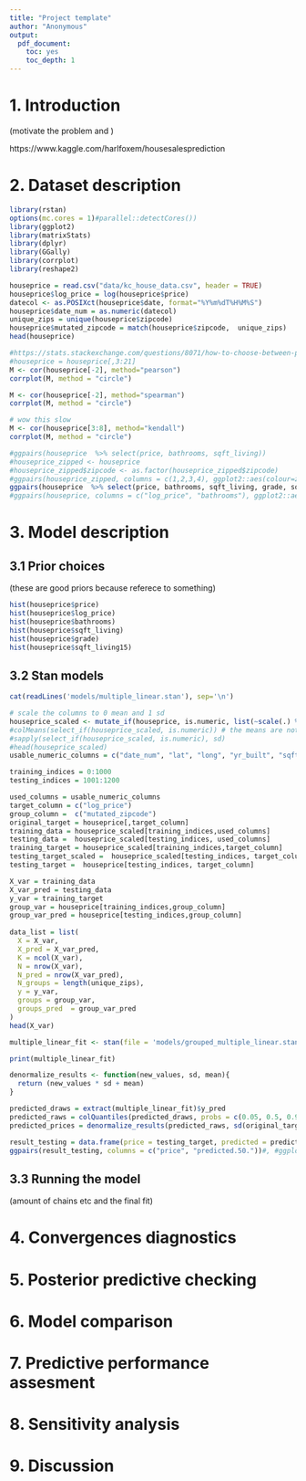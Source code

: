 ```yaml
---
title: "Project template"
author: "Anonymous"
output: 
  pdf_document: 
    toc: yes
    toc_depth: 1
---
```


# 1. Introduction

(motivate the problem and )


https://www.kaggle.com/harlfoxem/housesalesprediction



# 2. Dataset description

```r
library(rstan)
options(mc.cores = 1)#parallel::detectCores())
library(ggplot2)
library(matrixStats)
library(dplyr)
library(GGally)
library(corrplot)
library(reshape2)
```



```r
houseprice = read.csv("data/kc_house_data.csv", header = TRUE)
houseprice$log_price = log(houseprice$price)
datecol <- as.POSIXct(houseprice$date, format="%Y%m%dT%H%M%S")
houseprice$date_num = as.numeric(datecol)
unique_zips = unique(houseprice$zipcode)
houseprice$mutated_zipcode = match(houseprice$zipcode,  unique_zips)
head(houseprice)
```
```r
#https://stats.stackexchange.com/questions/8071/how-to-choose-between-pearson-and-spearman-correlation
#houseprice = houseprice[,3:21]
M <- cor(houseprice[-2], method="pearson")
corrplot(M, method = "circle")
```




```r
M <- cor(houseprice[-2], method="spearman")
corrplot(M, method = "circle")
```

```r
# wow this slow
M <- cor(houseprice[3:8], method="kendall")
corrplot(M, method = "circle")
```




```r
#ggpairs(houseprice  %>% select(price, bathrooms, sqft_living))
#houseprice_zipped <- houseprice
#houseprice_zipped$zipcode <- as.factor(houseprice_zipped$zipcode)
#ggpairs(houseprice_zipped, columns = c(1,2,3,4), ggplot2::aes(colour=zipcode)) 
ggpairs(houseprice  %>% select(price, bathrooms, sqft_living, grade, sqft_above, sqft_living15))
#ggpairs(houseprice, columns = c("log_price", "bathrooms"), ggplot2::aes(colour=factor(as.integer(lat*20)), alpha=0.75)) 
```

# 3. Model description


## 3.1 Prior choices

(these are good priors because referece to something)


```r
hist(houseprice$price)
hist(houseprice$log_price)
hist(houseprice$bathrooms)
hist(houseprice$sqft_living)
hist(houseprice$grade)
hist(houseprice$sqft_living15)
```

## 3.2 Stan models

```r

cat(readLines('models/multiple_linear.stan'), sep='\n')

```
```r
# scale the columns to 0 mean and 1 sd
houseprice_scaled <- mutate_if(houseprice, is.numeric, list(~scale(.) %>% as.vector))
#colMeans(select_if(houseprice_scaled, is.numeric)) # the means are not exactly 0 but close
#sapply(select_if(houseprice_scaled, is.numeric), sd)
#head(houseprice_scaled)
usable_numeric_columns = c("date_num", "lat", "long", "yr_built", "sqft_basement", "sqft_above", "grade", "condition", "view", "waterfront", "floors", "sqft_lot", "sqft_living", "bathrooms", "bedrooms")
```

```r
training_indices = 0:1000
testing_indices = 1001:1200

used_columns = usable_numeric_columns
target_column = c("log_price")
group_column =  c("mutated_zipcode")
original_target = houseprice[,target_column]
training_data = houseprice_scaled[training_indices,used_columns]
testing_data =  houseprice_scaled[testing_indices, used_columns]
training_target = houseprice_scaled[training_indices,target_column]
testing_target_scaled =  houseprice_scaled[testing_indices, target_column]
testing_target =  houseprice[testing_indices, target_column]

X_var = training_data
X_var_pred = testing_data
y_var = training_target
group_var = houseprice[training_indices,group_column]
group_var_pred = houseprice[testing_indices,group_column]
  
data_list = list(
  X = X_var,
  X_pred = X_var_pred,
  K = ncol(X_var),
  N = nrow(X_var),
  N_pred = nrow(X_var_pred),
  N_groups = length(unique_zips),
  y = y_var,
  groups = group_var,
  groups_pred  = group_var_pred
)
head(X_var)
```


```r
multiple_linear_fit <- stan(file = 'models/grouped_multiple_linear.stan', data = data_list)
```

```r
print(multiple_linear_fit)
```
```r
denormalize_results <- function(new_values, sd, mean){
  return (new_values * sd + mean)
}
```

```r
predicted_draws = extract(multiple_linear_fit)$y_pred
predicted_raws = colQuantiles(predicted_draws, probs = c(0.05, 0.5, 0.95))
predicted_prices = denormalize_results(predicted_raws, sd(original_target), mean(original_target))
```
```r
result_testing = data.frame(price = testing_target, predicted = predicted_prices)
ggpairs(result_testing, columns = c("price", "predicted.50."))#, #ggplot2::aes(colour=factor(as.integer(lat*20)), alpha=0.75)) 
```

## 3.3 Running the model

(amount of chains etc and the final fit)


# 4. Convergences diagnostics


# 5. Posterior predictive checking



# 6. Model comparison


# 7. Predictive performance assesment


# 8. Sensitivity analysis



# 9. Discussion













